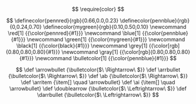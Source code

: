 $$
\require{color}
$$

<!-- Matrices -->
$$
\newcommand{\bmat}[1]{\begin{bmatrix}#1\end{bmatrix}}
\newcommand{\bsmat}[1]{\begin{bsmallmatrix}#1\end{bsmallmatrix}}
\newcommand{\pmat}[1]{\begin{pmatrix}#1\end{pmatrix}}
$$

<!-- Special Symbols -->
$$
\newcommand{\reals}{\mathbb{R}}
\newcommand{\pcite}{{\color{red}[x]}}
\newcommand{\defeq}{\coloneqq}
$$

<!-- Probability definitions -->
$$
\newcommand{\E}[1]{\bbE\left[#1\right]}
$$

<!-- Math operators -->
$$
\DeclareMathOperator{\Poisson}{Poisson}
\DeclareMathOperator{\argmin}{argmin}
\DeclareMathOperator{\diag}{diag}
$$

<!-- Add a macro for bm -->
$$
\newcommand{\bm}[1]{\boldsymbol{#1}}
$$

<!-- Color definitions used in presentations -->
$$
\definecolor{pennred}{rgb}{0.66,0.0,0.23}
\definecolor{pennblue}{rgb}{0,0.24,0.70}
\definecolor{mygreen}{rgb}{0.10,0.50,0.10}
\newcommand \red[1]         {{\color{pennred}{#1}}}
\newcommand \blue[1]        {{\color{pennblue}{#1}}}
\newcommand \green[1]       {{\color{mygreen}{#1}}}
\newcommand \black[1]       {{\color{black}{#1}}}
\newcommand \grey[1]        {{\color[rgb]{0.80,0.80,0.80}{#1}}}
\newcommand \gray[1]        {{\color[rgb]{0.80,0.80,0.80}{#1}}}
\newcommand \bulletcolor[1] {{\color{pennblue}{#1}}}
$$

<!-- Symbol definitions used for presentations -->
$$
\def \arrowbullet {\bulletcolor{$\ \Rightarrow\ $}}
\def \arrbullet   {\bulletcolor{$\ \Rightarrow\ $}}
\def \ab          {\bulletcolor{$\ \Rightarrow\ $}}
\def \arritem     {\item[] \quad \arrowbullet}
\def \ai          {\item[] \quad \arrowbullet}
\def \doublearrow {\bulletcolor{$\ \Leftrightarrow\ $}}
\def \darrbullet  {\bulletcolor{$\ \Leftrightarrow\ $}}
$$

<!-- Alphabet macros -->
$$
\newcommand{\macrobf}[1]{\mathbf{#1}}
\newcommand{\bfA}{\macrobf{A}}
\newcommand{\bfB}{\macrobf{B}}
\newcommand{\bfC}{\macrobf{C}}
\newcommand{\bfD}{\macrobf{D}}
\newcommand{\bfE}{\macrobf{E}}
\newcommand{\bfF}{\macrobf{F}}
\newcommand{\bfG}{\macrobf{G}}
\newcommand{\bfH}{\macrobf{H}}
\newcommand{\bfI}{\macrobf{I}}
\newcommand{\bfJ}{\macrobf{J}}
\newcommand{\bfK}{\macrobf{K}}
\newcommand{\bfL}{\macrobf{L}}
\newcommand{\bfM}{\macrobf{M}}
\newcommand{\bfN}{\macrobf{N}}
\newcommand{\bfO}{\macrobf{O}}
\newcommand{\bfP}{\macrobf{P}}
\newcommand{\bfQ}{\macrobf{Q}}
\newcommand{\bfR}{\macrobf{R}}
\newcommand{\bfS}{\macrobf{S}}
\newcommand{\bfT}{\macrobf{T}}
\newcommand{\bfU}{\macrobf{U}}
\newcommand{\bfV}{\macrobf{V}}
\newcommand{\bfW}{\macrobf{W}}
\newcommand{\bfX}{\macrobf{X}}
\newcommand{\bfY}{\macrobf{Y}}
\newcommand{\bfZ}{\macrobf{Z}}
\newcommand{\bfa}{\macrobf{a}}
\newcommand{\bfb}{\macrobf{b}}
\newcommand{\bfc}{\macrobf{c}}
\newcommand{\bfd}{\macrobf{d}}
\newcommand{\bfe}{\macrobf{e}}
\newcommand{\bff}{\macrobf{f}}
\newcommand{\bfg}{\macrobf{g}}
\newcommand{\bfh}{\macrobf{h}}
\newcommand{\bfi}{\macrobf{i}}
\newcommand{\bfj}{\macrobf{j}}
\newcommand{\bfk}{\macrobf{k}}
\newcommand{\bfl}{\macrobf{l}}
\newcommand{\bfm}{\macrobf{m}}
\newcommand{\bfn}{\macrobf{n}}
\newcommand{\bfo}{\macrobf{o}}
\newcommand{\bfp}{\macrobf{p}}
\newcommand{\bfq}{\macrobf{q}}
\newcommand{\bfr}{\macrobf{r}}
\newcommand{\bfs}{\macrobf{s}}
\newcommand{\bft}{\macrobf{t}}
\newcommand{\bfu}{\macrobf{u}}
\newcommand{\bfv}{\macrobf{v}}
\newcommand{\bfw}{\macrobf{w}}
\newcommand{\bfx}{\macrobf{x}}
\newcommand{\bfy}{\macrobf{y}}
\newcommand{\bfz}{\macrobf{z}}
$$

$$
\newcommand{\macrobb}[1]{\mathbb{#1}}
\newcommand{\bbA}{\macrobb{A}}
\newcommand{\bbB}{\macrobb{B}}
\newcommand{\bbC}{\macrobb{C}}
\newcommand{\bbD}{\macrobb{D}}
\newcommand{\bbE}{\macrobb{E}}
\newcommand{\bbF}{\macrobb{F}}
\newcommand{\bbG}{\macrobb{G}}
\newcommand{\bbH}{\macrobb{H}}
\newcommand{\bbI}{\macrobb{I}}
\newcommand{\bbJ}{\macrobb{J}}
\newcommand{\bbK}{\macrobb{K}}
\newcommand{\bbL}{\macrobb{L}}
\newcommand{\bbM}{\macrobb{M}}
\newcommand{\bbN}{\macrobb{N}}
\newcommand{\bbO}{\macrobb{O}}
\newcommand{\bbP}{\macrobb{P}}
\newcommand{\bbQ}{\macrobb{Q}}
\newcommand{\bbR}{\macrobb{R}}
\newcommand{\bbS}{\macrobb{S}}
\newcommand{\bbT}{\macrobb{T}}
\newcommand{\bbU}{\macrobb{U}}
\newcommand{\bbV}{\macrobb{V}}
\newcommand{\bbW}{\macrobb{W}}
\newcommand{\bbX}{\macrobb{X}}
\newcommand{\bbY}{\macrobb{Y}}
\newcommand{\bbZ}{\macrobb{Z}}
$$

$$
\newcommand{\macrocal}[1]{\mathcal{#1}}
\newcommand{\calA}{\macrocal{A}}
\newcommand{\calB}{\macrocal{B}}
\newcommand{\calC}{\macrocal{C}}
\newcommand{\calD}{\macrocal{D}}
\newcommand{\calE}{\macrocal{E}}
\newcommand{\calF}{\macrocal{F}}
\newcommand{\calG}{\macrocal{G}}
\newcommand{\calH}{\macrocal{H}}
\newcommand{\calI}{\macrocal{I}}
\newcommand{\calJ}{\macrocal{J}}
\newcommand{\calK}{\macrocal{K}}
\newcommand{\calL}{\macrocal{L}}
\newcommand{\calM}{\macrocal{M}}
\newcommand{\calN}{\macrocal{N}}
\newcommand{\calO}{\macrocal{O}}
\newcommand{\calP}{\macrocal{P}}
\newcommand{\calQ}{\macrocal{Q}}
\newcommand{\calR}{\macrocal{R}}
\newcommand{\calS}{\macrocal{S}}
\newcommand{\calT}{\macrocal{T}}
\newcommand{\calU}{\macrocal{U}}
\newcommand{\calV}{\macrocal{V}}
\newcommand{\calW}{\macrocal{W}}
\newcommand{\calX}{\macrocal{X}}
\newcommand{\calY}{\macrocal{Y}}
\newcommand{\calZ}{\macrocal{Z}}
$$

$$
\newcommand{\macrohat}[1]{\hat{#1}}
\newcommand{\hatA}{\macrohat{A}}
\newcommand{\hatB}{\macrohat{B}}
\newcommand{\hatC}{\macrohat{C}}
\newcommand{\hatD}{\macrohat{D}}
\newcommand{\hatE}{\macrohat{E}}
\newcommand{\hatF}{\macrohat{F}}
\newcommand{\hatG}{\macrohat{G}}
\newcommand{\hatH}{\macrohat{H}}
\newcommand{\hatI}{\macrohat{I}}
\newcommand{\hatJ}{\macrohat{J}}
\newcommand{\hatK}{\macrohat{K}}
\newcommand{\hatL}{\macrohat{L}}
\newcommand{\hatM}{\macrohat{M}}
\newcommand{\hatN}{\macrohat{N}}
\newcommand{\hatO}{\macrohat{O}}
\newcommand{\hatP}{\macrohat{P}}
\newcommand{\hatQ}{\macrohat{Q}}
\newcommand{\hatR}{\macrohat{R}}
\newcommand{\hatS}{\macrohat{S}}
\newcommand{\hatT}{\macrohat{T}}
\newcommand{\hatU}{\macrohat{U}}
\newcommand{\hatV}{\macrohat{V}}
\newcommand{\hatW}{\macrohat{W}}
\newcommand{\hatX}{\macrohat{X}}
\newcommand{\hatY}{\macrohat{Y}}
\newcommand{\hatZ}{\macrohat{Z}}
\newcommand{\hata}{\macrohat{a}}
\newcommand{\hatb}{\macrohat{b}}
\newcommand{\hatc}{\macrohat{c}}
\newcommand{\hatd}{\macrohat{d}}
\newcommand{\hate}{\macrohat{e}}
\newcommand{\hatf}{\macrohat{f}}
\newcommand{\hatg}{\macrohat{g}}
\newcommand{\hath}{\macrohat{h}}
\newcommand{\hati}{\macrohat{i}}
\newcommand{\hatj}{\macrohat{j}}
\newcommand{\hatk}{\macrohat{k}}
\newcommand{\hatl}{\macrohat{l}}
\newcommand{\hatm}{\macrohat{m}}
\newcommand{\hatn}{\macrohat{n}}
\newcommand{\hato}{\macrohat{o}}
\newcommand{\hatp}{\macrohat{p}}
\newcommand{\hatq}{\macrohat{q}}
\newcommand{\hatr}{\macrohat{r}}
\newcommand{\hats}{\macrohat{s}}
\newcommand{\hatt}{\macrohat{t}}
\newcommand{\hatu}{\macrohat{u}}
\newcommand{\hatv}{\macrohat{v}}
\newcommand{\hatw}{\macrohat{w}}
\newcommand{\hatx}{\macrohat{x}}
\newcommand{\haty}{\macrohat{y}}
\newcommand{\hatz}{\macrohat{z}}
$$

$$
\newcommand{\macrotb}[1]{\tilde{\mathbf{#1}}}
\newcommand{\tbA}{\macrotb{A}}
\newcommand{\tbB}{\macrotb{B}}
\newcommand{\tbC}{\macrotb{C}}
\newcommand{\tbD}{\macrotb{D}}
\newcommand{\tbE}{\macrotb{E}}
\newcommand{\tbF}{\macrotb{F}}
\newcommand{\tbG}{\macrotb{G}}
\newcommand{\tbH}{\macrotb{H}}
\newcommand{\tbI}{\macrotb{I}}
\newcommand{\tbJ}{\macrotb{J}}
\newcommand{\tbK}{\macrotb{K}}
\newcommand{\tbL}{\macrotb{L}}
\newcommand{\tbM}{\macrotb{M}}
\newcommand{\tbN}{\macrotb{N}}
\newcommand{\tbO}{\macrotb{O}}
\newcommand{\tbP}{\macrotb{P}}
\newcommand{\tbQ}{\macrotb{Q}}
\newcommand{\tbR}{\macrotb{R}}
\newcommand{\tbS}{\macrotb{S}}
\newcommand{\tbT}{\macrotb{T}}
\newcommand{\tbU}{\macrotb{U}}
\newcommand{\tbV}{\macrotb{V}}
\newcommand{\tbW}{\macrotb{W}}
\newcommand{\tbX}{\macrotb{X}}
\newcommand{\tbY}{\macrotb{Y}}
\newcommand{\tbZ}{\macrotb{Z}}
\newcommand{\tba}{\macrotb{a}}
\newcommand{\tbb}{\macrotb{b}}
\newcommand{\tbc}{\macrotb{c}}
\newcommand{\tbd}{\macrotb{d}}
\newcommand{\tbe}{\macrotb{e}}
\newcommand{\tbf}{\macrotb{f}}
\newcommand{\tbg}{\macrotb{g}}
\newcommand{\tbh}{\macrotb{h}}
\newcommand{\tbi}{\macrotb{i}}
\newcommand{\tbj}{\macrotb{j}}
\newcommand{\tbk}{\macrotb{k}}
\newcommand{\tbl}{\macrotb{l}}
\newcommand{\tbm}{\macrotb{m}}
\newcommand{\tbn}{\macrotb{n}}
\newcommand{\tbo}{\macrotb{o}}
\newcommand{\tbp}{\macrotb{p}}
\newcommand{\tbq}{\macrotb{q}}
\newcommand{\tbr}{\macrotb{r}}
\newcommand{\tbs}{\macrotb{s}}
\newcommand{\tbt}{\macrotb{t}}
\newcommand{\tbu}{\macrotb{u}}
\newcommand{\tbv}{\macrotb{v}}
\newcommand{\tbw}{\macrotb{w}}
\newcommand{\tbx}{\macrotb{x}}
\newcommand{\tby}{\macrotb{y}}
\newcommand{\tbz}{\macrotb{z}}
$$